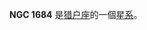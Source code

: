 {{NGCInfoBox|NGCID=NGC 1684|發現者=弗里德里希·威廉·赫歇爾|發現日期=1786年2月1日|其他編號=MCG -1-13-31 IRAS04500-0311|曆元=J2000.0|赤經=4時52分31.1秒
|赤緯=-3°6'20"|星座=猎户座|星體=星系|星等=12|表面亮度=13.5|藍等=13}}

'''NGC 1684''' 是[[猎户座|猎户座]]的一個[[星系|星系]]。

{{NGCReference|1684}}
{{Catalogs|NGC=1684}}